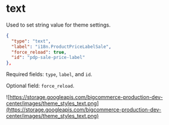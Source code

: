 # text

Used to set string value for theme settings.

```json filename="text: set string value" showLineNumbers copy
{
  "type": "text",
  "label": "i18n.ProductPriceLabelSale",
  "force_reload": true,
  "id": "pdp-sale-price-label"
},
```

Required fields: `type`, `label`, and `id`.

Optional field: `force_reload`.

![https://storage.googleapis.com/bigcommerce-production-dev-center/images/theme_styles_text.png](https://storage.googleapis.com/bigcommerce-production-dev-center/images/theme_styles_text.png)

